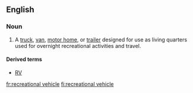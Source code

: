 ==English==

===Noun===
{{en-noun|head=[[recreational vehicle]]}}

# {{North America}} A [[truck]], [[van]], [[motor home]], or [[trailer]] designed for use as living quarters used for overnight recreational activities and travel.

====Derived terms====
*[[RV]]

[[fr:recreational vehicle]]
[[fi:recreational vehicle]]